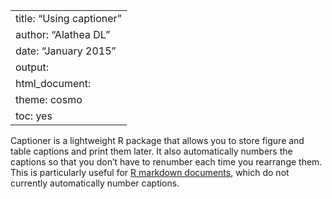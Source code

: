 <!--
%\VignetteEngine{knitr::knitr}
%\VignetteIndexEntry{Using captioner}
-->

---
title: "Using captioner"
author: "Alathea DL"
date: "January 2015"
output:
  html_document:
    theme: cosmo
    toc: yes
---

Captioner is a lightweight R package that allows you to store figure and table captions and print them later.  It also automatically numbers the captions so that you don't have to renumber each time you rearrange them.  This is particularly useful for [R markdown documents](http://rmarkdown.rstudio.com/), which do not currently automatically number captions.